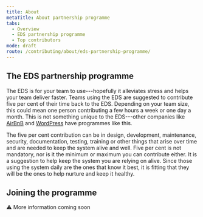 ```yaml
---
title: About
metaTitle: About partnership programme
tabs:
  - Overview
  - EDS partnership programme
  - Top contributors
mode: draft
route: /contributing/about/eds-partnership-programme/
---
```


## The EDS partnership programme

The EDS is for your team to use---hopefully it alleviates stress and helps your team deliver faster. Teams using the EDS are suggested to contribute five per cent of their time back to the EDS. Depending on your team size, this could mean one person contributing a few hours a week or one day a month. This is not something unique to the EDS---other companies like [AirBnB](https://airbnb.design/systems-thinking-unlocked/) and [WordPress](https://ma.tt/2014/09/five-for-the-future/) have programmes like this.

The five per cent contribution can be in design, development, maintenance, security, documentation, testing, training or other things that arise over time and are needed to keep the system alive and well. Five per cent is not mandatory, nor is it the minimum or maximum you can contribute either. It is a suggestion to help keep the system you are relying on alive. Since those using the system daily are the ones that know it best, it is fitting that they will be the ones to help nurture and keep it healthy.

## Joining the programme

:warning: More information coming soon
